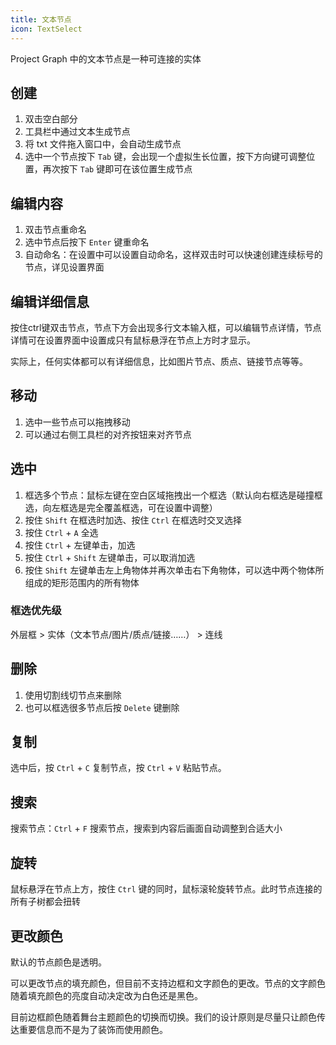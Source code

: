 ```yaml
---
title: 文本节点
icon: TextSelect
---
```


Project Graph 中的文本节点是一种可连接的实体

## 创建

1. 双击空白部分
2. 工具栏中通过文本生成节点
3. 将 txt 文件拖入窗口中，会自动生成节点
4. 选中一个节点按下 `Tab` 键，会出现一个虚拟生长位置，按下方向键可调整位置，再次按下 `Tab` 键即可在该位置生成节点

## 编辑内容

1. 双击节点重命名
2. 选中节点后按下 `Enter` 键重命名
3. 自动命名：在设置中可以设置自动命名，这样双击时可以快速创建连续标号的节点，详见设置界面

## 编辑详细信息

按住ctrl键双击节点，节点下方会出现多行文本输入框，可以编辑节点详情，节点详情可在设置界面中设置成只有鼠标悬浮在节点上方时才显示。

实际上，任何实体都可以有详细信息，比如图片节点、质点、链接节点等等。

## 移动

1. 选中一些节点可以拖拽移动
2. 可以通过右侧工具栏的对齐按钮来对齐节点

## 选中

1. 框选多个节点：鼠标左键在空白区域拖拽出一个框选（默认向右框选是碰撞框选，向左框选是完全覆盖框选，可在设置中调整）
2. 按住 `Shift` 在框选时加选、按住 `Ctrl` 在框选时交叉选择
3. 按住 `Ctrl` + `A` 全选
4. 按住 `Ctrl` + 左键单击，加选
5. 按住 `Ctrl` + `Shift` 左键单击，可以取消加选
6. 按住 `Shift` 左键单击左上角物体并再次单击右下角物体，可以选中两个物体所组成的矩形范围内的所有物体

### 框选优先级

外层框 > 实体（文本节点/图片/质点/链接……） > 连线

## 删除

1. 使用切割线切节点来删除
2. 也可以框选很多节点后按 `Delete` 键删除

## 复制

选中后，按 `Ctrl` + `C` 复制节点，按 `Ctrl` + `V` 粘贴节点。

## 搜索

搜索节点：`Ctrl` + `F` 搜索节点，搜索到内容后画面自动调整到合适大小

## 旋转

鼠标悬浮在节点上方，按住 `Ctrl` 键的同时，鼠标滚轮旋转节点。此时节点连接的所有子树都会扭转

## 更改颜色

默认的节点颜色是透明。

可以更改节点的填充颜色，但目前不支持边框和文字颜色的更改。节点的文字颜色随着填充颜色的亮度自动决定改为白色还是黑色。

目前边框颜色随着舞台主题颜色的切换而切换。我们的设计原则是尽量只让颜色传达重要信息而不是为了装饰而使用颜色。
